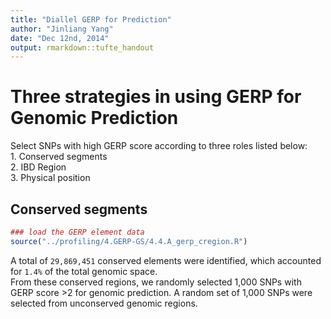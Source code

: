 ```yaml
---
title: "Diallel GERP for Prediction"
author: "Jinliang Yang"
date: "Dec 12nd, 2014"
output: rmarkdown::tufte_handout
---
```


# Three strategies in using GERP for Genomic Prediction
Select SNPs with high GERP score according to three roles listed below:  
1. Conserved segments    
2. IBD Region  
3. Physical position  

## Conserved segments

```r
### load the GERP element data
source("../profiling/4.GERP-GS/4.4.A_gerp_cregion.R")
```

A total of `29,869,451` conserved elements were identified, which accounted for `1.4%` of the total genomic space.  
From these conserved regions, we randomly selected 1,000 SNPs with GERP score >2 for genomic prediction. A random set of 1,000 SNPs were selected from unconserved genomic regions.















